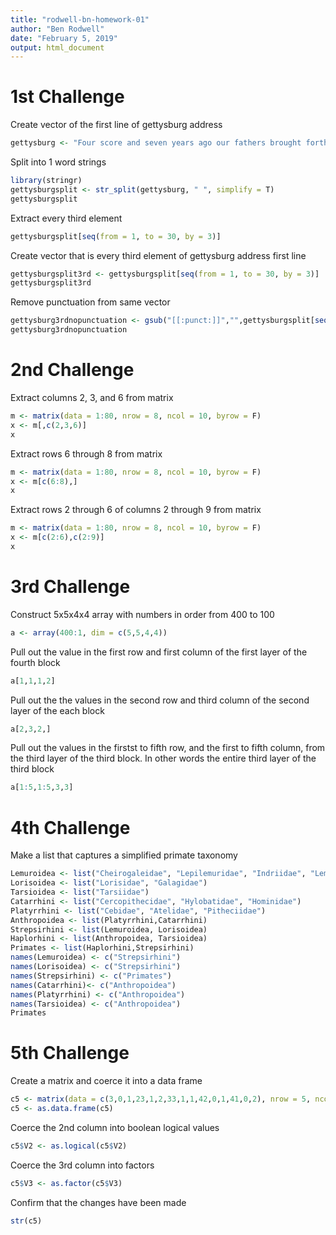 ```yaml
---
title: "rodwell-bn-homework-01"
author: "Ben Rodwell"
date: "February 5, 2019"
output: html_document
---
```



# 1st Challenge

Create vector of the first line of gettysburg address 
```r
gettysburg <- "Four score and seven years ago our fathers brought forth on this continent a new nation, cinceived in Liberty, and dedicated to the proposition that all men are created equal."
```

Split into 1 word strings
```r
library(stringr)
gettysburgsplit <- str_split(gettysburg, " ", simplify = T)
gettysburgsplit
```

Extract every third element 
```r
gettysburgsplit[seq(from = 1, to = 30, by = 3)]
```

Create vector that is every third element of gettysburg address first line 
```r
gettysburgsplit3rd <- gettysburgsplit[seq(from = 1, to = 30, by = 3)]
gettysburgsplit3rd
```

Remove punctuation from same vector
```r
gettysburg3rdnopunctuation <- gsub("[[:punct:]]","",gettysburgsplit[seq(from = 1, to = 30, by = 3)])
gettysburg3rdnopunctuation
```



# 2nd Challenge

Extract columns 2, 3, and 6 from matrix
```r
m <- matrix(data = 1:80, nrow = 8, ncol = 10, byrow = F)
x <- m[,c(2,3,6)]
x
```

Extract rows 6 through 8 from matrix
```r
m <- matrix(data = 1:80, nrow = 8, ncol = 10, byrow = F)
x <- m[c(6:8),]
x
```

Extract rows 2 through 6 of columns 2 through 9 from matrix
```r
m <- matrix(data = 1:80, nrow = 8, ncol = 10, byrow = F)
x <- m[c(2:6),c(2:9)]
x
```



# 3rd Challenge

Construct 5x5x4x4 array with numbers in order from 400 to 100
```r
a <- array(400:1, dim = c(5,5,4,4))
```

Pull out the value in the first row and first column of the first layer of the fourth block
```r
a[1,1,1,2]
```

Pull out the the values in the second row and third column of the second layer of the each block
```r
a[2,3,2,]
```

Pull out the values in the firstst to fifth row, and the first to fifth column, from the third layer of the third block. In other words the entire third layer of the third block
```r
a[1:5,1:5,3,3]
```


# 4th Challenge

Make a list that captures a simplified primate taxonomy
```r
Lemuroidea <- list("Cheirogaleidae", "Lepilemuridae", "Indriidae", "Lemuridae", "Daubentoniidae")
Lorisoidea <- list("Lorisidae", "Galagidae")
Tarsioidea <- list("Tarsiidae")
Catarrhini <- list("Cercopithecidae", "Hylobatidae", "Hominidae")
Platyrrhini <- list("Cebidae", "Atelidae", "Pitheciidae")
Anthropoidea <- list(Platyrrhini,Catarrhini)
Strepsirhini <- list(Lemuroidea, Lorisoidea)
Haplorhini <- list(Anthropoidea, Tarsioidea)
Primates <- list(Haplorhini,Strepsirhini)
names(Lemuroidea) <- c("Strepsirhini")
names(Lorisoidea) <- c("Strepsirhini")
names(Strepsirhini) <- c("Primates")
names(Catarrhini)<- c("Anthropoidea")
names(Platyrrhini) <- c("Anthropoidea")
names(Tarsioidea) <- c("Anthropoidea")
Primates
```


# 5th Challenge

Create a matrix and coerce it into a data frame
```r
c5 <- matrix(data = c(3,0,1,23,1,2,33,1,1,42,0,1,41,0,2), nrow = 5, ncol = 3, byrow = TRUE)
c5 <- as.data.frame(c5)
```

Coerce the 2nd column into boolean logical values
```r
c5$V2 <- as.logical(c5$V2)                    
```

Coerce the 3rd column into factors
```r
c5$V3 <- as.factor(c5$V3)                    
```

Confirm that the changes have been made
```r
str(c5)
```

